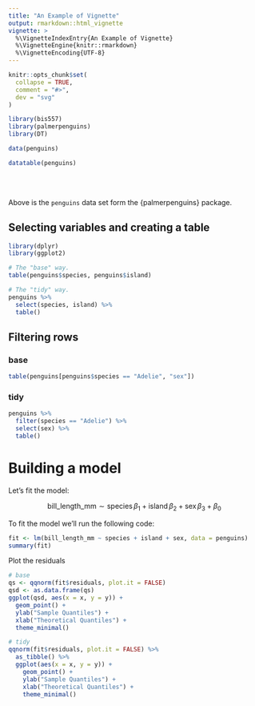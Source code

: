 ```yaml
---
title: "An Example of Vignette"
output: rmarkdown::html_vignette
vignette: >
  %\VignetteIndexEntry{An Example of Vignette}
  %\VignetteEngine{knitr::rmarkdown}
  %\VignetteEncoding{UTF-8}
---
```


```r
knitr::opts_chunk$set(
  collapse = TRUE,
  comment = "#>",
  dev = "svg"
)

```

```r
library(bis557)
library(palmerpenguins)
library(DT)

data(penguins)

datatable(penguins)
```

<br><br>

Above is the `penguins` data set form the {palmerpenguins} package.

## Selecting variables and creating a table

```r
library(dplyr)
library(ggplot2)

# The "base" way.
table(penguins$species, penguins$island)

# The "tidy" way.
penguins %>%
  select(species, island) %>%
  table()

```


## Filtering rows

### base
```r
table(penguins[penguins$species == "Adelie", "sex"])
```

### tidy
```r
penguins %>%
  filter(species == "Adelie") %>%
  select(sex) %>%
  table()
```
# Building a model

Let's fit the model:

$$
\text{bill_length_mm} \sim \text{species} \, \beta_1 + \text{island} \, \beta_2 + \text{sex} \, \beta_3 + \beta_0
$$

To fit the model we'll run the following code:

```r
fit <- lm(bill_length_mm ~ species + island + sex, data = penguins)
summary(fit)
```

Plot the residuals
```r
# base
qs <- qqnorm(fit$residuals, plot.it = FALSE)
qsd <- as.data.frame(qs)
ggplot(qsd, aes(x = x, y = y)) + 
  geom_point() +
  ylab("Sample Quantiles") +
  xlab("Theoretical Quantiles") +
  theme_minimal()
```

```r
# tidy
qqnorm(fit$residuals, plot.it = FALSE) %>%
  as_tibble() %>%
  ggplot(aes(x = x, y = y)) + 
    geom_point() +
    ylab("Sample Quantiles") +
    xlab("Theoretical Quantiles") +
    theme_minimal()
```
